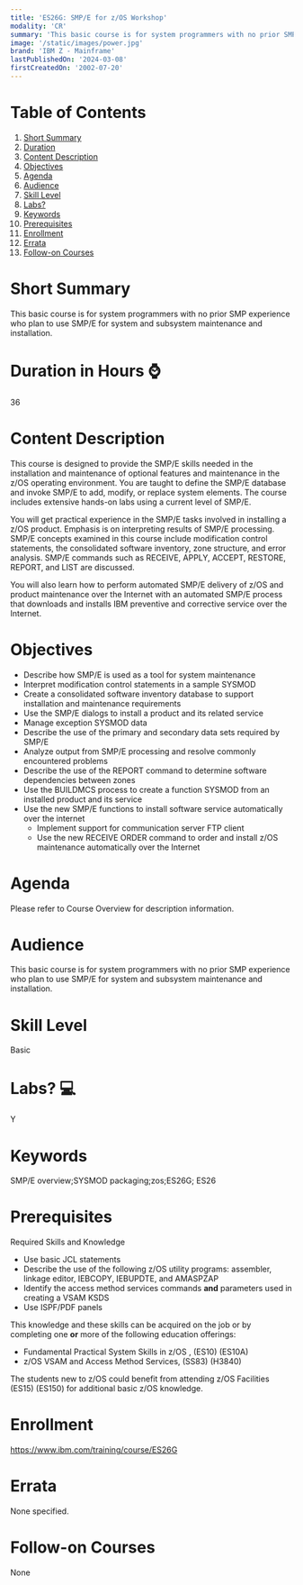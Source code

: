 ```yaml
---
title: 'ES26G: SMP/E for z/OS Workshop'
modality: 'CR'
summary: 'This basic course is for system programmers with no prior SMP experience who plan to use SMP/E for system and subsystem maintenance and installation.'
image: '/static/images/power.jpg'
brand: 'IBM Z - Mainframe'
lastPublishedOn: '2024-03-08'
firstCreatedOn: '2002-07-20'
---
```

# Table of Contents
1.  [Short Summary](#short-summary)
2.  [Duration](#duration-in-hours-)
3.  [Content Description](#content-description)
4.  [Objectives](#objectives)
5.  [Agenda](#agenda)
6.  [Audience](#audience)
7.  [Skill Level](#skill-level)
8.  [Labs?](#labs-)
9.  [Keywords](#keywords)
10. [Prerequisites](#prerequisites)
11. [Enrollment](#enrollment)
12. [Errata](#errata)
13. [Follow-on Courses](#follow-on-courses)

# Short Summary
This basic course is for system programmers with no prior SMP experience who plan to use SMP/E for system and subsystem maintenance and installation.

# Duration in Hours ⌚
36

# Content Description
This course is designed to provide the SMP/E skills needed in the installation and maintenance of optional features and maintenance in the z/OS operating environment. You are taught to define the SMP/E database and invoke SMP/E to add, modify, or replace system elements. The course includes extensive hands-on labs using a current level of SMP/E.


You will get practical experience in the SMP/E tasks involved in installing a z/OS product. Emphasis is on interpreting results of SMP/E processing. SMP/E concepts examined in this course include modification control statements, the consolidated software inventory, zone structure, and error analysis. SMP/E commands such as RECEIVE, APPLY, ACCEPT, RESTORE, REPORT, and LIST are discussed.


You will also learn how to perform automated SMP/E delivery of z/OS and product maintenance over the Internet with an automated SMP/E process that downloads and installs IBM preventive and corrective service over the Internet.



# Objectives
* Describe how SMP/E is used as a tool for system maintenance
* Interpret modification control statements in a sample SYSMOD
* Create a consolidated software inventory database to support installation and maintenance requirements
* Use the SMP/E dialogs to install a product and its related service
* Manage exception SYSMOD data
* Describe the use of the primary and secondary data sets required by SMP/E
* Analyze output from SMP/E processing and resolve commonly encountered problems
* Describe the use of the REPORT command to determine software dependencies between zones
* Use the BUILDMCS process to create a function SYSMOD from an installed product and its service
* Use the new SMP/E functions to install software service automatically over the internet
	+ Implement support for communication server FTP client
	+ Use the new RECEIVE ORDER command to order and install z/OS maintenance automatically over the Internet


# Agenda
Please refer to Course Overview for description information.



# Audience
This basic course is for system programmers with no prior SMP experience who plan to use SMP/E for system and subsystem maintenance and installation.



# Skill Level
Basic

# Labs? 💻
Y

# Keywords
SMP/E overview;SYSMOD packaging;zos;ES26G; ES26

# Prerequisites
Required Skills and Knowledge


* Use basic JCL statements
* Describe the use of the following z/OS utility programs: assembler, linkage editor, IEBCOPY, IEBUPDTE, and AMASPZAP
* Identify the access method services commands **and** parameters used in creating a VSAM KSDS
* Use ISPF/PDF panels


This knowledge and these skills can be acquired on the job or by completing one **or** more of the following education offerings:


* Fundamental Practical System Skills in z/OS , (ES10) (ES10A)
* z/OS VSAM and Access Method Services, (SS83) (H3840)


The students new to z/OS could benefit from attending z/OS Facilities (ES15) (ES150) for additional basic z/OS knowledge.



# Enrollment
https://www.ibm.com/training/course/ES26G

# Errata
None specified.

# Follow-on Courses
None

